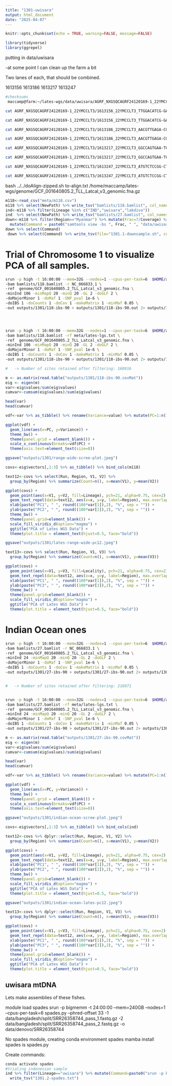 ```yaml
---
title: "1301-uwisara"
output: html_document
date: "2025-04-07"
---
```


```r
knitr::opts_chunk$set(echo = TRUE, warning=FALSE, message=FALSE)
```

```r
library(tidyverse)
library(ggrepel)
```

putting in data/uwisara

-at some point I can clean up the farm a bit

Two lanes of each, that should be combined. 

1613156
1613186
1613217
1613247

```sh
#checksums
 maccamp@farm:~/lates-wgs/data/uwisara/AGRF_NXGSQCAGRF24120169-1_22YMCCLT3$ for f in *.fastq.gz; do echo $f; md5sum $f  >> md5s.txt; done;

cat AGRF_NXGSQCAGRF24120169-1_22YMCCLT3/1613156_22YMCCLT3_TTGGACATCG-GAATCTGGTC_L007_R1.fastq.gz AGRF_NXGSQCAGRF24120169-1_22YMCCLT3/1613156_22YMCCLT3_TTGGACATCG-GAATCTGGTC_L008_R1.fastq.gz > 1613156-R1.fastq.gz

cat AGRF_NXGSQCAGRF24120169-1_22YMCCLT3/1613156_22YMCCLT3_TTGGACATCG-GAATCTGGTC_L007_R2.fastq.gz AGRF_NXGSQCAGRF24120169-1_22YMCCLT3/1613156_22YMCCLT3_TTGGACATCG-GAATCTGGTC_L008_R2.fastq.gz > 1613156-R2.fastq.gz

cat AGRF_NXGSQCAGRF24120169-1_22YMCCLT3/1613186_22YMCCLT3_AACGTTGAGA-CGGTCGGTAA_L007_R1.fastq.gz AGRF_NXGSQCAGRF24120169-1_22YMCCLT3/1613186_22YMCCLT3_AACGTTGAGA-CGGTCGGTAA_L008_R1.fastq.gz > 1613186-fastq.gz

cat AGRF_NXGSQCAGRF24120169-1_22YMCCLT3/1613186_22YMCCLT3_AACGTTGAGA-CGGTCGGTAA_L007_R2.fastq.gz AGRF_NXGSQCAGRF24120169-1_22YMCCLT3/1613186_22YMCCLT3_AACGTTGAGA-CGGTCGGTAA_L008_R2.fastq.gz > 1613186-R2.fastq.gz

cat AGRF_NXGSQCAGRF24120169-1_22YMCCLT3/1613217_22YMCCLT3_GGCCAGTGAA-TCTGCTAATG_L007_R1.fastq.gz AGRF_NXGSQCAGRF24120169-1_22YMCCLT3/1613217_22YMCCLT3_GGCCAGTGAA-TCTGCTAATG_L008_R1.fastq.gz > 1613217-R1.fastq.gz

cat AGRF_NXGSQCAGRF24120169-1_22YMCCLT3/1613217_22YMCCLT3_GGCCAGTGAA-TCTGCTAATG_L007_R2.fastq.gz AGRF_NXGSQCAGRF24120169-1_22YMCCLT3/1613217_22YMCCLT3_GGCCAGTGAA-TCTGCTAATG_L008_R2.fastq.gz > 1613217-R2.fastq.gz

cat AGRF_NXGSQCAGRF24120169-1_22YMCCLT3/1613247_22YMCCLT3_ATGTCTCCGG-CTCTTATTCG_L007_R1.fastq.gz AGRF_NXGSQCAGRF24120169-1_22YMCCLT3/1613247_22YMCCLT3_ATGTCTCCGG-CTCTTATTCG_L008_R1.fastq.gz > 1613247-R1.fastq.gz

cat AGRF_NXGSQCAGRF24120169-1_22YMCCLT3/1613247_22YMCCLT3_ATGTCTCCGG-CTCTTATTCG_L007_R2.fastq.gz AGRF_NXGSQCAGRF24120169-1_22YMCCLT3/1613247_22YMCCLT3_ATGTCTCCGG-CTCTTATTCG_L008_R2.fastq.gz > 1613247-R2.fastq.gz

```

bash ../../doAlign-zipped.sh to-align.txt /home/maccamp/lates-wgs/genome/GCF_001640805.2_TLL_Latcal_v3_genomic.fna.gz

```r
m118<-read_csv("meta/m118.csv")
m118 %>% select(NewPath) %>% write_tsv("bamlists/118.bamlist", col_names = FALSE)
ind<-m118 %>% filter(Lineage %in% c("IND","uwisara","lakdiva"))
ind  %>% select(NewPath) %>% write_tsv("bamlists/27.bamlist", col_names = FALSE)
down<-m118 %>% filter(Region=="Myanmar") %>% mutate(Frac=7/Coverage) %>%
  mutate(Command = paste0("samtools view -bs ", Frac, " ", "data/uwisara/",Run,".sort.flt.bam", " > ",   "/home/maccamp/lates-wgs/data/downsample/", Run, ".reduced.bam ;"," samtools index ", "/home/maccamp/lates-wgs/data/downsample/", Run, ".reduced.bam ;")) 
down %>% select(Command)
 down %>% select(Command) %>% write_tsv(file="1301.1-downsample.sh", col_names = FALSE)
```

# Trial of Chromosome 1 to visualize PCA of all samples.


```sh
srun -p high -t 16:00:00 --mem=32G --nodes=1 --cpus-per-task=6  $HOME/angsd/angsd -P 6  \
-bam bamlists/118.bamlist -r NC_066833.1 \
-ref  genome/GCF_001640805.2_TLL_Latcal_v3_genomic.fna \
-minInd 106 -minMapQ 20 -minQ 20 -GL 2 -doGLF 2 \
-doMajorMinor 1 -doMaf 1 -SNP_pval 1e-6 \
-doIBS 1 -doCounts 1 -doCov 1 -makeMatrix 1 -minMaf 0.05 \
-out outputs/1301/118-ibs-90 > outputs/1301/118-ibs-90.out 2> outputs/1301/118-ibs-90.err &




srun -p high -t 16:00:00 --mem=32G --nodes=1 --cpus-per-task=6  $HOME/angsd/angsd -P 6  \
-bam bamlists/118.bamlist -rf meta/lates-lgs.txt \
-ref  genome/GCF_001640805.2_TLL_Latcal_v3_genomic.fna \
-minInd 106 -minMapQ 20 -minQ 20 -GL 2 -doGLF 2 \
-doMajorMinor 1 -doMaf 1 -SNP_pval 1e-6 \
-doIBS 1 -doCounts 1 -doCov 1 -makeMatrix 1 -minMaf 0.05 \
-out outputs/1301/118-ibs-90 > outputs/1301/118-ibs-90.out 2> outputs/1301/118-ibs-90.err &

#	-> Number of sites retained after filtering: 160916 

```



```r
m <- as.matrix(read.table("outputs/1301/118-ibs-90.covMat"))
eig <- eigen(m)
var<-eig$values/sum(eig$values)
cumvar<-cumsum(eig$values)/sum(eig$values)

head(var)
head(cumvar)

vdf<-var %>% as_tibble() %>% rename(Variance=value) %>% mutate(PC=1:n()) %>% head(n=10)

ggplot(vdf) +
  geom_line(aes(x=PC, y=Variance)) +
  theme_bw() +
  theme(panel.grid = element_blank()) +
  scale_x_continuous(breaks=vdf$PC) +
  theme(axis.text=element_text(size=8))

ggsave("outputs/1301/range-wide-scree-plot.jpeg")
```


```r
covs<-eig$vectors[,1:3] %>% as_tibble() %>% bind_cols(m118)

text12<-covs %>% select(Run, Region, V1, V2) %>%
  group_by(Region) %>% summarize(Count=n(), x=mean(V1), y=mean(V2))

ggplot(covs) +
  geom_point(aes(x=V1, y=V2, fill=Lineage), pch=21, alpha=0.75, cex=2) +
  geom_text_repel(data=text12, aes(x=x, y=y, label=Region), max.overlaps = Inf) +
  xlab(paste("PC1", " ", round((100*var[1]),2), "%", sep = "")) +
  ylab(paste("PC2", " ", round((100*var[2]),2), "%", sep = "")) +
  theme_bw() +
  theme(panel.grid=element_blank()) +
  scale_fill_viridis_d(option="magma") +
  ggtitle("PCA of Lates WGS Data") +
  theme(plot.title = element_text(hjust=0.5, face="bold"))

ggsave("outputs/1301/lates-range-wide-pc12.jpeg")

text13<-covs %>% select(Run, Region, V1, V3) %>%
  group_by(Region) %>% summarize(Count=n(), x=mean(V1), y=mean(V3))

ggplot(covs) +
  geom_point(aes(x=V1, y=V3, fill=Locality), pch=21, alpha=0.75, cex=2) +
  geom_text_repel(data=text12, aes(x=x, y=y, label=Region), max.overlaps = Inf) +
  xlab(paste("PC1", " ", round((100*var[1]),2), "%", sep = "")) +
  ylab(paste("PC3", " ", round((100*var[3]),2), "%", sep = "")) +
  theme_bw() +
  theme(panel.grid=element_blank()) +
  scale_fill_viridis_d(option="magma") +
  ggtitle("PCA of Lates WGS Data") +
  theme(plot.title = element_text(hjust=0.5, face="bold"))

```

# Indian Ocean ones

```sh
srun -p high -t 16:00:00 --mem=32G --nodes=1 --cpus-per-task=6  $HOME/angsd/angsd -P 6  \
-bam bamlists/27.bamlist -r NC_066833.1 \
-ref  genome/GCF_001640805.2_TLL_Latcal_v3_genomic.fna \
-minInd 24 -minMapQ 20 -minQ 20 -GL 2 -doGLF 2 \
-doMajorMinor 1 -doMaf 1 -SNP_pval 1e-6 \
-doIBS 1 -doCounts 1 -doCov 1 -makeMatrix 1 -minMaf 0.05 \
-out outputs/1301/27-ibs-90 > outputs/1301/27-ibs-90.out 2> outputs/1301/27-ibs-90.err &


#	-> Number of sites retained after filtering: 216071 


srun -p high -t 16:00:00 --mem=32G --nodes=1 --cpus-per-task=6  $HOME/angsd/angsd -P 6  \
-bam bamlists/27.bamlist -rf meta/lates-lgs.txt \
-ref  genome/GCF_001640805.2_TLL_Latcal_v3_genomic.fna \
-minInd 24 -minMapQ 20 -minQ 20 -GL 2 -doGLF 2 \
-doMajorMinor 1 -doMaf 1 -SNP_pval 1e-6 \
-doIBS 1 -doCounts 1 -doCov 1 -makeMatrix 1 -minMaf 0.05 \
-out outputs/1301/27-ibs-90 > outputs/1301/27-ibs-90.out 2> outputs/1301/27-ibs-90.err &

```



```r
m <- as.matrix(read.table("outputs/1301/27-ibs-90.covMat"))
eig <- eigen(m)
var<-eig$values/sum(eig$values)
cumvar<-cumsum(eig$values)/sum(eig$values)

head(var)
head(cumvar)

vdf<-var %>% as_tibble() %>% rename(Variance=value) %>% mutate(PC=1:n()) %>% head(n=10)

ggplot(vdf) +
  geom_line(aes(x=PC, y=Variance)) +
  theme_bw() +
  theme(panel.grid = element_blank()) +
  scale_x_continuous(breaks=vdf$PC) +
  theme(axis.text=element_text(size=8))

ggsave("outputs/1301/indian-ocean-scree-plot.jpeg")
```


```r
covs<-eig$vectors[,1:3] %>% as_tibble() %>% bind_cols(ind)

text12<-covs %>% dplyr::select(Run, Region, V1, V2) %>%
  group_by(Region) %>% summarize(Count=n(), x=mean(V1), y=mean(V2))

ggplot(covs) +
  geom_point(aes(x=V1, y=V2, fill=Lineage), pch=21, alpha=0.75, cex=2) +
  geom_text_repel(data=text12, aes(x=x, y=y, label=Region), max.overlaps = Inf) +
  xlab(paste("PC1", " ", round((100*var[1]),2), "%", sep = "")) +
  ylab(paste("PC2", " ", round((100*var[2]),2), "%", sep = "")) +
  theme_bw() +
  theme(panel.grid=element_blank()) +
  scale_fill_viridis_d(option="magma") +
  ggtitle("PCA of Lates WGS Data") +
  theme(plot.title = element_text(hjust=0.5, face="bold"))

ggsave("outputs/1301/indian-ocean-lates-pc12.jpeg")

text13<-covs %>% dplyr::select(Run, Region, V1, V3) %>%
  group_by(Region) %>% summarize(Count=n(), x=mean(V1), y=mean(V3))

ggplot(covs) +
  geom_point(aes(x=V1, y=V3, fill=Lineage), pch=21, alpha=0.75, cex=2) +
  geom_text_repel(data=text12, aes(x=x, y=y, label=Region), max.overlaps = Inf) +
  xlab(paste("PC1", " ", round((100*var[1]),2), "%", sep = "")) +
  ylab(paste("PC3", " ", round((100*var[3]),2), "%", sep = "")) +
  theme_bw() +
  theme(panel.grid=element_blank()) +
  scale_fill_viridis_d(option="magma") +
  ggtitle("PCA of Lates WGS Data") +
  theme(plot.title = element_text(hjust=0.5, face="bold"))

```


## uwisara mtDNA

Lets make assemblies of these fishes.

module load spades
srun -p bigmemm -t 24:00:00 --mem=240GB --nodes=1 --cpus-per-task=6 spades.py --phred-offset 33 -1 data/bangladesh/split/SRR26358744_pass_1.fastq.gz  -2 data/bangladesh/split/SRR26358744_pass_2.fastq.gz -o data/denovo/SRR26358744 

No spades module, creating conda environment spades
mamba install spades
is spades.py

Create commands:

```r
conda activate spades
#trialing indonesian sample
ind %>% filter(Lineage=="uwisara") %>% mutate(Command=paste0("srun -p bigmemm -t 168:00:00 --mem=520GB --nodes=1 --cpus-per-task=6 spades.py --phred-offset 33 -1 data/uwisara/",Run,"-R1.fastq.gz -2 data/uwisara/",Run,"-R2.fastq.gz -o data/denovo/",Run," > data/denovo/",Run,".out 2> data/denovo/",Run,".err &")) %>% select(Command) %>%
  write_tsv("1301.2-spades.txt")
```


